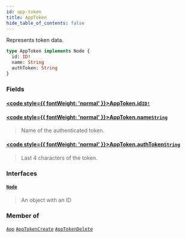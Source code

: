 ```yaml
---
id: app-token
title: AppToken
hide_table_of_contents: false
---
```








Represents token data.

```graphql
type AppToken implements Node {
  id: ID!
  name: String
  authToken: String
}
```


### Fields

#### [<code style={{ fontWeight: 'normal' }}>AppToken.<b>id</b></code>](#)<Bullet />[`ID!`](../../../developer/api-reference/scalars/id) <Badge class="secondary" text="non-null"/> <Badge class="secondary" text="scalar"/>
> 
> 

#### [<code style={{ fontWeight: 'normal' }}>AppToken.<b>name</b></code>](#)<Bullet />[`String`](../../../developer/api-reference/scalars/string) <Badge class="secondary" text="scalar"/>
> Name of the authenticated token.
> 

#### [<code style={{ fontWeight: 'normal' }}>AppToken.<b>authToken</b></code>](#)<Bullet />[`String`](../../../developer/api-reference/scalars/string) <Badge class="secondary" text="scalar"/>
> Last 4 characters of the token.
> 

### Interfaces

#### [`Node`](../../../developer/api-reference/interfaces/node) <Badge class="secondary" text="interface"/>
> An object with an ID
> 



### Member of

[`App`](../../../developer/api-reference/objects/app)  <Badge class="secondary" text="object"/><Bullet />[`AppTokenCreate`](../../../developer/api-reference/objects/app-token-create)  <Badge class="secondary" text="object"/><Bullet />[`AppTokenDelete`](../../../developer/api-reference/objects/app-token-delete)  <Badge class="secondary" text="object"/>



